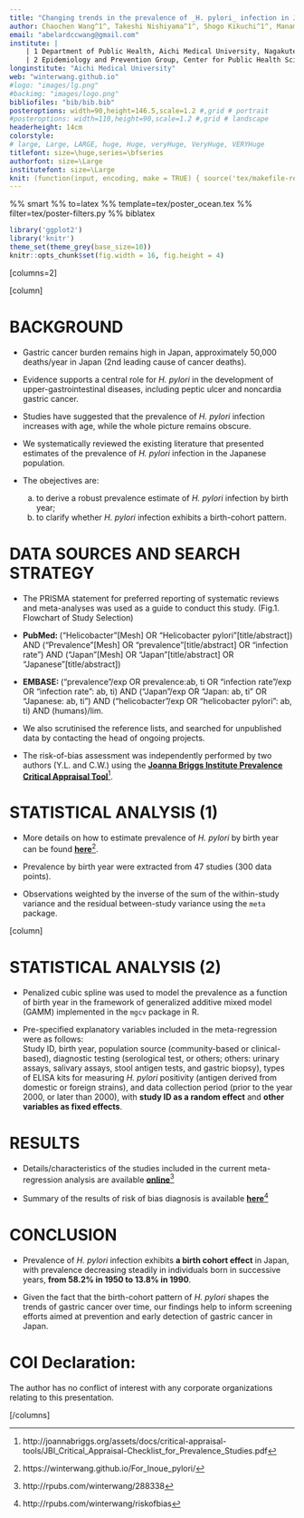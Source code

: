 ```yaml
---
title: "Changing trends in the prevalence of _H. pylori_ infection in Japan (1908-2003): a systematic review and meta-regression analysis of 170,572 individuals"
author: Chaochen Wang^1^, Takeshi Nishiyama^1^, Shogo Kikuchi^1^, Manami Inoue^2^,  Norie Sawada^2^, Shoichiro Tsugane^2^, Yingsong Lin^1^
email: "abelardccwang@gmail.com"
institute: | 
    | 1 Department of Public Health, Aichi Medical University, Nagakute, Aichi, Japan; 
    | 2 Epidemiology and Prevention Group, Center for Public Health Sciences, National Cancer Center, Tokyo, Japan
longinstitute: "Aichi Medical University"
web: "winterwang.github.io"
#logo: "images/lg.png"
#backimg: "images/logo.png"
bibliofiles: "bib/bib.bib"
posteroptions: width=90,height=146.5,scale=1.2 #,grid # portrait
#posteroptions: width=110,height=90,scale=1.2 #,grid # landscape
headerheight: 14cm
colorstyle:
# large, Large, LARGE, huge, Huge, veryHuge, VeryHuge, VERYHuge
titlefont: size=\huge,series=\bfseries
authorfont: size=\Large
institutefont: size=\Large
knit: (function(input, encoding, make = TRUE) { source('tex/makefile-renderer.R', local = TRUE) })
---
```


%% smart
%% to=latex
%% template=tex/poster_ocean.tex
%% filter=tex/poster-filters.py
%% biblatex

```r
library('ggplot2')
library('knitr')
theme_set(theme_grey(base_size=10))
knitr::opts_chunk$set(fig.width = 16, fig.height = 4)
```

[columns=2]

[column]

# BACKGROUND

-  Gastric cancer burden remains high in Japan, approximately 50,000 deaths/year in Japan (2nd leading cause of cancer deaths).

-  Evidence supports a central role for _H. pylori_ in the development of upper-gastrointestinal diseases, including peptic ulcer and noncardia gastric cancer.

-  Studies have suggested that the prevalence of _H. pylori_ infection increases with age, while the whole picture remains obscure.

-  We systematically reviewed the existing literature that presented estimates of the prevalence of _H. pylori_ infection in the Japanese population.

-  The obejectives are:  
   a) to derive a robust prevalence estimate of _H. pylori_ infection by birth year;   
   b) to clarify whether _H. pylori_ infection exhibits a birth-cohort pattern. 

<!--

- Standard abreviations \\eg and \\ie for \eg and \ie
- Units like \pps{900}
- **Highlights** and *highlights*

-->

# DATA SOURCES AND SEARCH STRATEGY

- The PRISMA statement for preferred reporting of systematic reviews and meta-analyses was used as a guide to conduct this study. (Fig.1. Flowchart of Study Selection) 

- **PubMed: ** ("Helicobacter"[Mesh] OR "Helicobacter pylori"[title/abstract]) AND ("Prevalence"[Mesh] OR "prevalence"[title/abstract] OR "infection rate") AND ("Japan"[Mesh] OR "Japan"[title/abstract] OR "Japanese"[title/abstract])

- **EMBASE: **  ("prevalence"/exp OR prevalence:ab, ti  OR "infection rate"/exp OR "infection rate": ab, ti) AND ("Japan"/exp OR "Japan: ab, ti" OR "Japanese: ab, ti") AND ("helicobacter"/exp OR "helicobacter pylori": ab, ti) AND (humans)/lim.

- We also scrutinised the reference lists, and searched for unpublished data by contacting the head of ongoing projects. 

- The risk-of-bias assessment was independently performed by two authors (Y.L. and C.W.) using the [**Joanna Briggs Institute Prevalence Critical Appraisal Tool**](http://joannabriggs.org/assets/docs/critical-appraisal-tools/JBI_Critical_Appraisal-Checklist_for_Prevalence_Studies.pdf)^[http://joannabriggs.org/assets/docs/critical-appraisal-tools/JBI_Critical_Appraisal-Checklist_for_Prevalence_Studies.pdf].

\center
\includegraphics[width=890pt]{images/Figure_1.png}

\caption{Figure 1: PRISMA Flowchart of Study Selection}

# STATISTICAL ANALYSIS (1)

- More details on how to estimate prevalence of _H. pylori_ by birth year can be found [**here**](https://winterwang.github.io/For_Inoue_pylori/)^[https://winterwang.github.io/For_Inoue_pylori/].

- Prevalence by birth year were extracted from 47 studies (300 data points).

- Observations weighted by the inverse of the sum of the within-study variance and the residual between-study variance using the `meta` package.



[column]

# STATISTICAL ANALYSIS (2) 
- Penalized cubic spline was used to model the prevalence as a function of birth year in the framework of generalized additive mixed model (GAMM) implemented in the `mgcv` package in R. 

- Pre-specified explanatory variables included in the meta-regression were as follows:   
  Study ID, birth year, population source (community-based or clinical-based), diagnostic testing (serological test, or others; others: urinary assays, salivary assays, stool antigen tests, and gastric biopsy), types of ELISA kits for measuring _H. pylori_ positivity (antigen derived from domestic or foreign strains), and data collection period (prior to the year 2000, or later than 2000), with **study ID as a random effect** and **other variables as fixed effects**.



# RESULTS

- Details/characteristics of the studies included in the current meta-regression analysis are available [**online**](http://rpubs.com/winterwang/288338)^[http://rpubs.com/winterwang/288338]

- Summary of the results of risk of bias diagnosis is available [**here**](http://rpubs.com/winterwang/riskofbias)^[http://rpubs.com/winterwang/riskofbias]

\center
\caption{Figure 2: Multivariable adjusted prevalence of \textit{H. pylori} by birth year}
\includegraphics[width=1200pt]{images/Figure2Rev.png}





\begin{table}[]
\captionof{Table 1. Estimated prevalence of \textit{H. pylori} infection by birth year}
\small
\centering
%\caption{My caption}
%\label{my-label}
\begin{tabular}{@{}cccc@{}}
\toprule
\textbf{Birth year} & \textbf{Prevalence} & \textbf{95\% Low} & \textbf{95\% High} \\ \midrule
1908                & 0.597               & 0.543             & 0.649              \\
1909                & 0.603               & 0.553             & 0.651              \\
\cdots              & \cdots              & \cdots            & \cdots             \\
1925                & 0.674               & 0.657             & 0.690               \\
1926                & 0.675               & 0.659             & 0.690               \\
\rowcolor[HTML]{FFCB2F} 
1927                & 0.675               & 0.660              & 0.690               \\
1928                & 0.675               & 0.660              & 0.688              \\
\cdots              & \cdots              & \cdots            & \cdots             \\
1950                & 0.582               & 0.574             & 0.590               \\
\cdots              & \cdots              & \cdots            & \cdots             \\
1990                & 0.138               & 0.121             & 0.157              \\
\cdots              & \cdots              & \cdots            & \cdots             \\
1996                & 0.087               & 0.070              & 0.108              \\
1997                & 0.081               & 0.064             & 0.102              \\
\rowcolor[HTML]{FFC702} 
1998                & 0.076               & 0.058             & 0.098              \\
\cdots              & \cdots              & \cdots            & \cdots             \\
2002                & 0.057               & 0.039             & 0.082              \\
2003                & 0.053               & 0.035             & 0.078              \\ \bottomrule
\end{tabular}
\end{table}

# CONCLUSION

- Prevalence of _H. pylori_ infection exhibits **a birth cohort effect** in Japan, with prevalence decreasing steadily in individuals born in successive years, **from 58.2% in 1950 to 13.8% in 1990**.  

- Given the fact that the birth-cohort pattern of _H. pylori_ shapes the trends of gastric cancer over time, our findings help to inform screening efforts aimed at prevention and early detection of gastric cancer in Japan.


<!--\vskip0.5cm

[/columns]


[columns=2]

[column]

-->

# COI Declaration:

The author has no conflict of interest with any corporate organizations relating to this presentation.


<!--\vskip4.4cm-->

[/columns]
